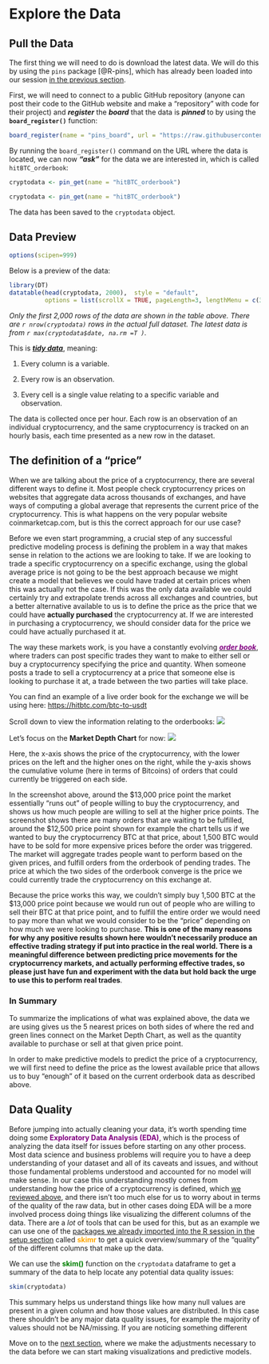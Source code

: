 # Explore the Data {#explore-data}

## Pull the Data

The first thing we will need to do is download the latest data. We will do this by using the `pins` package [@R-pins], which has already been loaded into our session [in the previous section](#installing-and-loading-packages).

First, we will need to connect to a public GitHub repository (anyone can post their code to the GitHub website and make a "repository" with code for their project) and ***register*** the ***board*** that the data is ***pinned*** to by using the **`board_register()`** function:

```r
board_register(name = "pins_board", url = "https://raw.githubusercontent.com/predictcrypto/pins/master/", board = "datatxt")
```

By running the `board_register()` command on the URL where the data is located, we can now ***"ask"*** for the data we are interested in, which is called `hitBTC_orderbook`:

```r
cryptodata <- pin_get(name = "hitBTC_orderbook")
```

<!-- Couldn't hide the progress bar so had to split it into a hidden code chunk instead -->

```r
cryptodata <- pin_get(name = "hitBTC_orderbook")
```

The data has been saved to the `cryptodata` object.

## Data Preview {#data-preview}

```r
options(scipen=999)
```

Below is a preview of the data:

```r
library(DT)
datatable(head(cryptodata, 2000),  style = "default", 
          options = list(scrollX = TRUE, pageLength=3, lengthMenu = c(3, 5, 10)), rownames = F)
```

*Only the first 2,000 rows of the data are shown in the table above. There are `r nrow(cryptodata)` rows in the actual full dataset. The latest data is from `r max(cryptodata$date, na.rm =T )`.*

This is [***tidy data***](https://tidyr.tidyverse.org/articles/tidy-data.html), meaning:

1.  Every column is a variable.

2.  Every row is an observation.

3.  Every cell is a single value relating to a specific variable and observation.

The data is collected once per hour. Each row is an observation of an individual cryptocurrency, and the same cryptocurrency is tracked on an hourly basis, each time presented as a new row in the dataset.

## The definition of a "price" {#the-definition-of-a-price}

When we are talking about the price of a cryptocurrency, there are several different ways to define it. Most people check cryptocurrency prices on websites that aggregate data across thousands of exchanges, and have ways of computing a global average that represents the current price of the cryptocurrency. This is what happens on the very popular website coinmarketcap.com, but is this the correct approach for our use case?

Before we even start programming, a crucial step of any successful predictive modeling process is defining the problem in a way that makes sense in relation to the actions we are looking to take. If we are looking to trade a specific cryptocurrency on a specific exchange, using the global average price is not going to be the best approach because we might create a model that believes we could have traded at certain prices when this was actually not the case. If this was the only data available we could certainly try and extrapolate trends across all exchanges and countries, but a better alternative available to us is to define the price as the price that we could have **actually purchased** the cryptocurrency at. If we are interested in purchasing a cryptocurrency, we should consider data for the price we could have actually purchased it at.

The way these markets work, is you have a constantly evolving [[***order book***]{style="color: purple;"}](https://www.investopedia.com/terms/o/order-book.asp), where traders can post specific trades they want to make to either sell or buy a cryptocurrency specifying the price and quantity. When someone posts a trade to sell a cryptocurrency at a price that someone else is looking to purchase it at, a trade between the two parties will take place.

You can find an example of a live order book for the exchange we will be using here: <https://hitbtc.com/btc-to-usdt>

Scroll down to view the information relating to the orderbooks: ![](images/orderbook_ex.PNG)

<!-- [TODO - FINISH THIS] -->

Let's focus on the **Market Depth Chart** for now: ![](images/market_depth_chart.PNG)

Here, the x-axis shows the price of the cryptocurrency, with the lower prices on the left and the higher ones on the right, while the y-axis shows the cumulative volume (here in terms of Bitcoins) of orders that could currently be triggered on each side.

In the screenshot above, around the \$13,000 price point the market essentially "runs out" of people willing to buy the cryptocurrency, and shows us how much people are willing to sell at the higher price points. The screenshot shows there are many orders that are waiting to be fulfilled, around the \$12,500 price point shown for example the chart tells us if we wanted to buy the cryptocurrency BTC at that price, about 1,500 BTC would have to be sold for more expensive prices before the order was triggered. The market will aggregate trades people want to perform based on the given prices, and fulfill orders from the orderbook of pending trades. The price at which the two sides of the orderbook converge is the price we could currently trade the cryptocurrency on this exchange at.

Because the price works this way, we couldn't simply buy 1,500 BTC at the \$13,000 price point because we would run out of people who are willing to sell their BTC at that price point, and to fulfill the entire order we would need to pay more than what we would consider to be the "price" depending on how much we were looking to purchase. **This is one of the many reasons for why any positive results shown here wouldn't necessarily produce an effective trading strategy if put into practice in the real world. There is a meaningful difference between predicting price movements for the cryptocurrency markets, and actually performing effective trades, so please just have fun and experiment with the data but hold back the urge to use this to perform real trades**.

<!-- [TODO - Link to section that explains "caveats" and why people shouldn't trade on it] -->

### In Summary

To summarize the implications of what was explained above, the data we are using gives us the 5 nearest prices on both sides of where the red and green lines connect on the Market Depth Chart, as well as the quantity available to purchase or sell at that given price point.

In order to make predictive models to predict the price of a cryptocurrency, we will first need to define the price as the lowest available price that allows us to buy "enough" of it based on the current orderbook data as described above.

## Data Quality {#data-quality}

Before jumping into actually cleaning your data, it's worth spending time doing some [**Exploratory Data Analysis (EDA)**]{style="color: purple;"}, which is the process of analyzing the data itself for issues before starting on any other process. Most data science and business problems will require you to have a deep understanding of your dataset and all of its caveats and issues, and without those fundamental problems understood and accounted for no model will make sense. In our case this understanding mostly comes from understanding how the price of a cryptocurrency is defined, which [we reviewed above](#the-definition-of-a-price), and there isn't too much else for us to worry about in terms of the quality of the raw data, but in other cases doing EDA will be a more involved process doing things like visualizing the different columns of the data. There are a *lot* of tools that can be used for this, but as an example we can use one of the [packages we already imported into the R session in the setup section](#installing-and-loading-packages) called [**skimr**]{style="color: orange;"} to get a quick overview/summary of the "quality" of the different columns that make up the data.

We can use the [**skim()**]{style="color: green;"} function on the `cryptodata` dataframe to get a summary of the data to help locate any potential data quality issues:

```r
skim(cryptodata)
```

This summary helps us understand things like how many null values are present in a given column and how those values are distributed. In this case there shouldn't be any major data quality issues, for example the majority of values should not be NA/missing. If you are noticing something different 

Move on to the [next section](#data-prep), where we make the adjustments necessary to the data before we can start making visualizations and predictive models.
